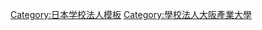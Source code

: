 {{Navbox
| name = 学校法人大阪产业大学
| title = [[学校法人大阪产业大学|<span style="color:#fff">学校法人大阪产业大学</span>]]
| titlestyle = background:#9c0f14; color:#fff;
| state = <includeonly>collapsed</includeonly>
| bodyclass = hlist hlist-pipe
| group1 = 设置校
| list1 = {{Navbox|child
| group1 = 大学
| list1 = [[大阪产业大学]]
| group2 = 中学校・高等学校
| list2 = [[大阪产业大学附属高等学校]] &#124; [[大阪桐蔭中學校及高等學校]]
| group3 = 各种学校
| list3 = [[大阪产业大学孔子学院]]
}}
| group2 = 废止校
| group2style = background:#bbb;
| list2 = {{Navbox|child
| groupstyle = background:#bbb;
| group1 = 短期大学部
| list1 = [[大阪产业大学短期大学部]]
| group2 = 专门学校
| list2 = [[大阪产业大学附属牙科卫生学院专门学校]]
| group3 = 中学校
| list3 = [[大阪产业大学附属中学校]]
}}
| group3 = 体育会
| list3 = [[大阪产业大学狮子]] {{small|（美式足球俱乐部）}} &#124; [[大阪产业大学橄榄球俱乐部 ]]
| group4 = 关联项目
| list4 = [[大阪产业大学人物列表]]
}}<noinclude>
[[Category:日本学校法人模板]]
[[Category:學校法人大阪產業大學]]
</noinclude>